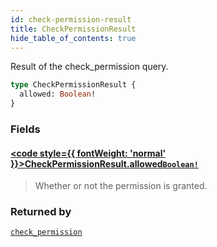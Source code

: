 ```yaml
---
id: check-permission-result
title: CheckPermissionResult
hide_table_of_contents: true
---
```








Result of the check_permission query.

```graphql
type CheckPermissionResult {
  allowed: Boolean!
}
```


### Fields

#### [<code style={{ fontWeight: 'normal' }}>CheckPermissionResult.<b>allowed</b></code>](#)<Bullet />[`Boolean!`](/docs/directory-api-reference/schema/common/scalars/boolean) <Badge class="secondary" text="non-null"/> <Badge class="secondary" text="scalar"/> <Badge class="secondary" text="common"/>
> Whether or not the permission is granted.
> 



### Returned by

[`check_permission`](/docs/directory-api-reference/schema/permissions/queries/check-permission)  <Badge class="secondary" text="query"/>



